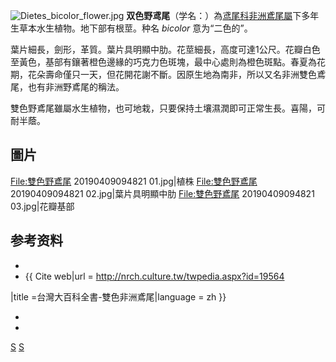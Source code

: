 {{Speciesbox
| name = 双色野鸢尾
| image = Yellow_Wild_Iris.JPG
| genus = Dietes
| species = bicolor
| authority = (Steud.) Klatt ex Sweet, 2020
|}}
[[File:Dietes_bicolor_flower.jpg|thumb]]
'''双色野鸢尾'''（学名：{{lang|en|''Dietes bicolor''}}）為[[鸢尾科|鸢尾科]][[非洲鳶尾屬|非洲鳶尾屬]]下多年生草本水生植物。地下部有根莖。种名 ''bicolor'' 意为“二色的”。

葉片細長，劍形，革質。葉片具明顯中肋。花莖細長，高度可達1公尺。花瓣白色至黃色，基部有鑲著橙色邊緣的巧克力色斑塊，最中心處則為橙色斑點。春夏為花期，花朵壽命僅只一天，但花開花謝不斷。因原生地為南非，所以又名非洲雙色鳶尾，也有非洲野鳶尾的稱法。

雙色野鳶尾雖屬水生植物，也可地栽，只要保持土壤濕潤即可正常生長。喜陽，可耐半蔭。

== 圖片 ==
<gallery>
File:雙色野鳶尾 20190409094821 01.jpg|植株
File:雙色野鳶尾 20190409094821 02.jpg|葉片具明顯中肋
File:雙色野鳶尾 20190409094821 03.jpg|花瓣基部
</gallery>

== 参考资料 ==
*{{cite web
 | last = Christman
 | first = Steve
 | title = Dietes iridioides
 | date = 2002-06-30
 | url = http://www.floridata.com/ref/D/diet_iri.cfm
 | accessdate = 2008-12-03
 | archive-date = 2008-11-20
 | archive-url = https://web.archive.org/web/20081120085032/http://www.floridata.com/ref/D/diet_iri.cfm
 | dead-url = no
 }}
*{{ Cite web|url = http://nrch.culture.tw/twpedia.aspx?id=19564
|title =台灣大百科全書-雙色非洲鳶尾|language = zh }}
*{{Cite web
|url = https://2018floraexpo.tw/Park/PlantDetail/1194?park=Fengyuan
|title = 2018台中花博-南非野鳶尾
|language = zh
|accessdate = 2019-08-17
|archive-date = 2019-08-17
|archive-url = https://web.archive.org/web/20190817105813/https://2018floraexpo.tw/Park/PlantDetail/1194%3Fpark%3DFengyuan
|dead-url = no
}}
*{{Cite web
|url = https://www.nmns.edu.tw/public/BotanicalGarden/flowers/2014/spring/0423.htm
|title = 台中國立自然科學博物館-雙色野鳶尾
|language = zh
|access-date = 2019-08-17
|archive-url = https://web.archive.org/web/20190817094308/https://www.nmns.edu.tw/public/BotanicalGarden/flowers/2014/spring/0423.htm
|archive-date = 2019-08-17
|dead-url = yes
}}
{{Taxonbar|from=Q2716887}}

[[Category:鸢尾科|S]]
[[Category:2020年描述的植物|S]]